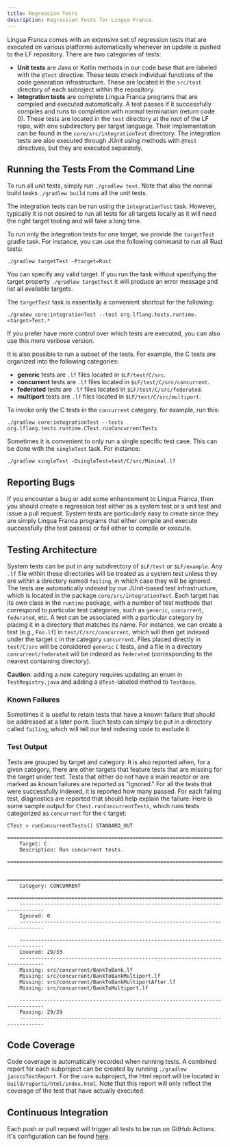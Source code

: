```yaml
---
title: Regression Tests
description: Regression Tests for Lingua Franca.
---
```


Lingua Franca comes with an extensive set of regression tests that are executed
on various platforms automatically whenever an update is pushed to the LF
repository. There are two categories of tests:

- **Unit tests** are Java or Kotlin methods in our code base that are labeled
  with the `@Test` directive. These tests check individual functions of the code
  generation infrastructure. These are located in the `src/test` directory of
  each subroject within the repository.
- **Integration tests** are complete Lingua Franca programs that are compiled
  and executed automatically. A test passes if it successfully compiles and runs
  to completion with normal termination (return code 0). These tests are located
  in the `test` directory at the root of the LF repo, with one subdirectory per
  target language. Their implementation can be found in the
  `core/src/integrationTest` directory. The integration tests are also executed
  through JUnit using methods with `@Test` directives, but they are executed
  separately.

## Running the Tests From the Command Line

To run all unit tests, simply run `./gradlew test`. Note that also the normal
build tasks `./gradlew build` runs all the unit tests.

The integration tests can be run using the `integrationTest` task. However,
typically it is not desired to run all tests for all targets locally as it will
need the right target tooling and will take a long time.

To run only the integration tests for one target, we provide the `targetTest`
gradle task. For instance, you can use the following command to run all Rust
tests:

```
./gradlew targetTest -Ptarget=Rust
```

You can specify any valid target. If you run the task without specifying the
target property `./gradlew targetTest` it will produce an error message and list
all available targets.

The `targetTest` task is essentially a convenient shortcut for the following:

```
./gradew core:integrationTest --test org.lflang.tests.runtime.<target>Test.*
```

If you prefer have more control over which tests are executed, you can also use
this more verbose version.

It is also possible to run a subset of the tests. For example, the C tests are
organized into the following categories:

- **generic** tests are `.lf` files located in `$LF/test/C/src`.
- **concurrent** tests are `.lf` files located in `$LF/test/C/src/concurrent`.
- **federated** tests are `.lf` files located in `$LF/test/C/src/federated`.
- **multiport** tests are `.lf` files located in `$LF/test/C/src/multiport`.

To invoke only the C tests in the `concurrent` category, for example, run this:

```
./gradlew core:integrationTest --tests org.lflang.tests.runtime.CTest.runConcurrentTests
```

Sometimes it is convenient to only run a single specific test case. This can be
done with the `singleTest` task. For instance:

```
./gradlew singleTest -DsingleTest=test/C/src/Minimal.lf
```

## Reporting Bugs

If you encounter a bug or add some enhancement to Lingua Franca, then you should
create a regression test either as a system test or a unit test and issue a pull
request. System tests are particularly easy to create since they are simply
Lingua Franca programs that either compile and execute successfully (the test
passes) or fail either to compile or execute.

## Testing Architecture

System tests can be put in any subdirectory of `$LF/test` or `$LF/example`. Any
`.lf` file within these directories will be treated as a system test unless they
are within a directory named `failing`, in which case they will be ignored. The
tests are automatically indexed by our JUnit-based test infrastructure, which is
located in the package `core/src/integrationTest`. Each target has its own class
in the `runtime` package, with a number of test methods that correspond to
particular test categories, such as `generic`, `concurrent`, `federated`, etc. A
test can be associated with a particular category by placing it in a directory
that matches its name. For instance, we can create a test (e.g., `Foo.lf`) in
`test/C/src/concurrent`, which will then get indexed under the target `C` in the
category `concurrent`. Files placed directly in `test/C/src` will be considered
`generic` `C` tests, and a file in a directory `concurrent/federated` will be
indexed as `federated` (corresponding to the nearest containing directory).

**Caution**: adding a _new_ category requires updating an enum in
`TestRegistry.java` and adding a `@Test`-labeled method to `TestBase`.

### Known Failures

Sometimes it is useful to retain tests that have a known failure that should be
addressed at a later point. Such tests can simply be put in a directory called
`failing`, which will tell our test indexing code to exclude it.

### Test Output

Tests are grouped by target and category. It is also reported when, for a given
category, there are other targets that feature tests that are missing for the
target under test. Tests that either do not have a main reactor or are marked as
known failures are reported as "ignored." For all the tests that were
successfully indexed, it is reported how many passed. For each failing test,
diagnostics are reported that should help explain the failure. Here is some
sample output for `Ctest.runConcurrentTests`, which runs tests categorized as
`concurrent` for the `C` target:

```
CTest > runConcurrentTests() STANDARD_OUT
    ==============================================================================
    Target: C
    Description: Run concurrent tests.
    ==============================================================================

    ==============================================================================
    Category: CONCURRENT
    ==============================================================================
    ------------------------------------------------------------------------------
    Ignored: 0
    ------------------------------------------------------------------------------

    ------------------------------------------------------------------------------
    Covered: 29/33
    ------------------------------------------------------------------------------
    Missing: src/concurrent/BankToBank.lf
    Missing: src/concurrent/BankToBankMultiport.lf
    Missing: src/concurrent/BankToBankMultiportAfter.lf
    Missing: src/concurrent/BankToMultiport.lf

    ------------------------------------------------------------------------------
    Passing: 29/29
    ------------------------------------------------------------------------------

```

## Code Coverage

Code coverage is automatically recorded when running tests. A combined report
for each subproject can be created by running `./gradlew jacocoTestReport`. For
the `core` subproject, the html report will be located in
`build/reports/html/index.html`. Note that this report will only reflect the
coverage of the test that have actually executed.

## Continuous Integration

Each push or pull request will trigger all tests to be run on GitHub Actions.
It's configuration can be found
[here](https://github.com/lf-lang/lingua-franca/tree/master/.github/workflows).

